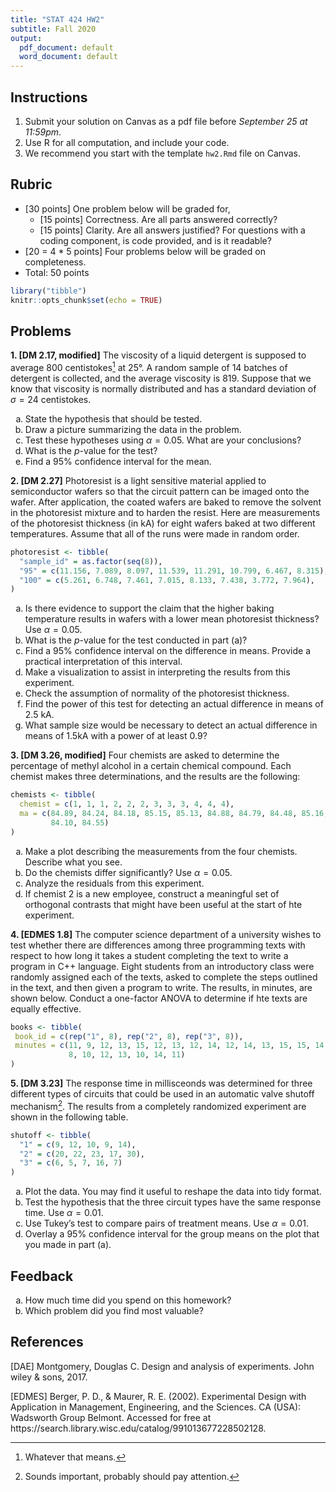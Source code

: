 ```yaml
---
title: "STAT 424 HW2"
subtitle: Fall 2020
output:
  pdf_document: default
  word_document: default
---
```


## Instructions

1. Submit your solution on Canvas as a pdf file before *September 25 at 11:59pm*.
2. Use R for all computation, and include your code. 
3. We recommend you start with the template `hw2.Rmd` file on Canvas.

## Rubric

* [30 points] One problem below will be graded for,
  - [15 points] Correctness. Are all parts answered correctly?
  - [15 points] Clarity. Are all answers justified? For questions with a coding
  component, is code provided, and is it readable?
* [20 = 4 * 5 points] Four problems below will be graded on completeness.
* Total: 50 points

```r
library("tibble")
knitr::opts_chunk$set(echo = TRUE)
```

## Problems

**1. [DM 2.17, modified]** The viscosity of a liquid detergent is supposed to
average 800 centistokes^[Whatever that means.] at 25&deg;. A random sample of 14
batches of detergent is collected, and the average viscosity is 819. Suppose
that we know that viscosity is normally distributed and has a standard deviation
of $\sigma = 24$ centistokes.

  a. State the hypothesis that should be tested.
  b. Draw a picture summarizing the data in the problem. 
  b. Test these hypotheses using $\alpha = 0.05$. What are your conclusions?
  c. What is the $p$-value for the test?
  d. Find a 95\% confidence interval for the mean.

**2. [DM 2.27]** Photoresist is a light sensitive material applied to semiconductor
wafers so that the circuit pattern can be imaged onto the wafer. After
application, the coated wafers are baked to remove the solvent in the
photoresist mixture and to harden the resist. Here are measurements of the
photoresist thickness (in kA) for eight wafers baked at two different
temperatures. Assume that all of the runs were made in random order.

```r
photoresist <- tibble(
  "sample_id" = as.factor(seq(8)),
  "95" = c(11.156, 7.089, 8.097, 11.539, 11.291, 10.799, 6.467, 8.315),
  "100" = c(5.261, 6.748, 7.461, 7.015, 8.133, 7.438, 3.772, 7.964),
)
```

  a. Is there evidence to support the claim that the higher baking temperature
  results in wafers with a lower mean photoresist thickness? Use $\alpha = 0.05$.
  b. What is the $p$-value for the test conducted in part (a)?
  c. Find a 95\% confidence interval on the difference in means. Provide a
  practical interpretation of this interval.
  d. Make a visualization to assist in interpreting the results from this
  experiment.
  e. Check the assumption of normality of the photoresist thickness.
  f. Find the power of this test for detecting an actual difference in means of 2.5 kA.
  g. What sample size would be necessary to detect an actual difference in means
  of 1.5kA with a power of at least 0.9?

**3. [DM 3.26, modified]** Four chemists are asked to determine the percentage of
methyl alcohol in a certain chemical compound. Each chemist makes three
determinations, and the results are the following:

```r
chemists <- tibble(
  chemist = c(1, 1, 1, 2, 2, 2, 3, 3, 3, 4, 4, 4),
  ma = c(84.89, 84.24, 84.18, 85.15, 85.13, 84.88, 84.79, 84.48, 85.16, 84.20, 
         84.10, 84.55)
)
```

  a. Make a plot describing the measurements from the four chemists. Describe
  what you see.
  b. Do the chemists differ significantly? Use $\alpha = 0.05$.
  c. Analyze the residuals from this experiment.
  d. If chemist 2 is a new employee, construct a meaningful set of orthogonal
  contrasts that might have been useful at the start of hte experiment.
  
**4. [EDMES 1.8]** The computer science department of a university wishes to test
whether there are differences among three programming texts with respect to how
long it takes a student completing the text to write a program in C++ language.
Eight students from an introductory class were randomly assigned each of the
texts, asked to complete the steps outlined in the text, and then given a
program to write. The results, in minutes, are shown below.  Conduct a
one-factor ANOVA to determine if hte texts are equally effective.


```r
books <- tibble(
 book_id = c(rep("1", 8), rep("2", 8), rep("3", 8)),
 minutes = c(11, 9, 12, 13, 15, 12, 13, 12, 14, 12, 14, 13, 15, 15, 14, 16, 12, 
             8, 10, 12, 13, 10, 14, 11)
)
```

**5. [DM 3.23]** The response time in millisceonds was determined for three
different types of circuits that could be used in an automatic valve shutoff
mechanism^[Sounds important, probably should pay attention.]. The results from a
completely randomized experiment are shown in the following table.

```r
shutoff <- tibble(
  "1" = c(9, 12, 10, 9, 14),
  "2" = c(20, 22, 23, 17, 30),
  "3" = c(6, 5, 7, 16, 7)
)
```

  a. Plot the data. You may find it useful to reshape the data into tidy
  format.
  b. Test the hypothesis that the three circuit types have the same response
  time. Use $\alpha = 0.01$.
  c. Use Tukey's test to compare pairs of treatment means. Use $\alpha = 0.01$.
  d. Overlay a 95\% confidence interval for the group means on the plot that you
  made in part (a).

## Feedback

a. How much time did you spend on this homework?
b. Which problem did you find most valuable?

## References

[DAE] Montgomery, Douglas C. Design and analysis of experiments. John wiley &
sons, 2017.

[EDMES] Berger, P. D., & Maurer, R. E. (2002). Experimental Design with
Application in Management, Engineering, and the Sciences. CA (USA): Wadsworth
Group Belmont. Accessed for free at
https://search.library.wisc.edu/catalog/991013677228502128.
